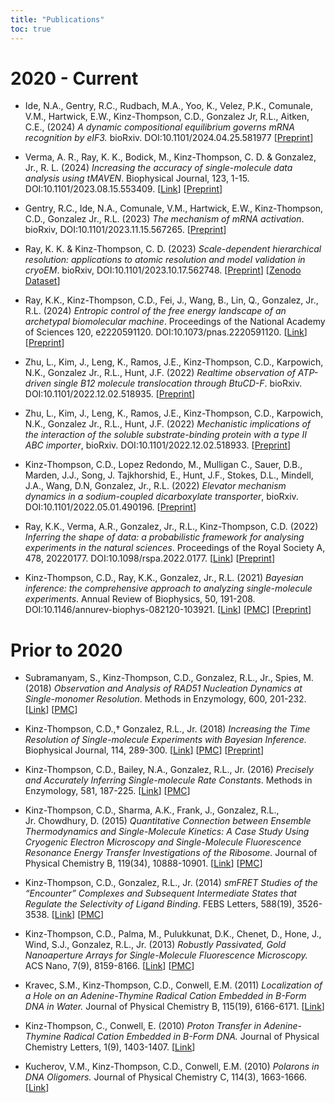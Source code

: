 ```yaml
---
title: "Publications"
toc: true
---
```



# 2020 - Current

* Ide, N.A., Gentry, R.C., Rudbach, M.A., Yoo, K., Velez, P.K., Comunale, V.M., Hartwick, E.W., Kinz-Thompson, C.D., Gonzalez Jr, R.L., Aitken, C.E., (2024) *A dynamic compositional equilibrium governs mRNA recognition by eIF3.* bioRxiv. DOI:10.1101/2024.04.25.581977
\[[Preprint](https://www.biorxiv.org/content/10.1101/2024.04.25.581977v1)\]

* Verma, A. R., Ray, K. K., Bodick, M., Kinz-Thompson, C. D. & Gonzalez, Jr., R. L. (2024) *Increasing the accuracy of single-molecule data analysis using tMAVEN*. Biophysical Journal, 123, 1-15. DOI:10.1101/2023.08.15.553409.
\[[Link](https://www.sciencedirect.com/science/article/pii/S0006349524000389)\]
\[[Preprint](https://www.biorxiv.org/content/10.1101/2023.08.15.553409v2)\]

* Gentry, R.C., Ide, N.A., Comunale, V.M., Hartwick, E.W., Kinz-Thompson, C.D., Gonzalez Jr., R.L. (2023) *The mechanism of mRNA activation*. bioRxiv, DOI:10.1101/2023.11.15.567265.
\[[Preprint](https://www.biorxiv.org/content/10.1101/2023.11.15.567265v1)\]

* Ray, K. K. & Kinz-Thompson, C. D. (2023) *Scale-dependent hierarchical resolution: applications to atomic resolution and model validation in cryoEM*. bioRxiv, DOI:10.1101/2023.10.17.562748.
\[[Preprint](https://www.biorxiv.org/content/10.1101/2023.10.17.562748v1)\]
\[[Zenodo Dataset](https://zenodo.org/records/10011336)\]

* Ray, K.K., Kinz-Thompson, C.D., Fei, J., Wang, B., Lin, Q., Gonzalez, Jr., R.L. (2024) *Entropic control of the free energy landscape of an archetypal biomolecular machine*. Proceedings of the National Academy of Sciences 120, e2220591120. DOI:10.1073/pnas.2220591120.
\[[Link](https://www.pnas.org/doi/10.1073/pnas.2220591120)\]
\[[Preprint](https://www.biorxiv.org/content/10.1101/2022.10.03.510626v2)\]

* Zhu, L., Kim, J., Leng, K., Ramos, J.E., Kinz-Thompson, C.D., Karpowich, N.K., Gonzalez Jr., R.L., Hunt, J.F. (2022) *Realtime observation of ATP-driven single B12 molecule translocation through BtuCD-F*. bioRxiv. DOI:10.1101/2022.12.02.518935. 
\[[Preprint](https://www.biorxiv.org/content/10.1101/2022.12.02.518935v1)\]

* Zhu, L., Kim, J., Leng, K., Ramos, J.E., Kinz-Thompson, C.D., Karpowich, N.K., Gonzalez Jr., R.L., Hunt, J.F. (2022) *Mechanistic implications of the interaction of the soluble substrate-binding protein with a type II ABC importer*, bioRxiv. DOI:10.1101/2022.12.02.518933.
\[[Preprint](https://www.biorxiv.org/content/10.1101/2022.12.02.518933v1)\]

* Kinz-Thompson, C.D., Lopez Redondo, M., Mulligan C., Sauer, D.B., Marden, J.J., Song, J. Tajkhorshid, E., Hunt, J.F., Stokes, D.L., Mindell, J.A., Wang, D.N, Gonzalez, Jr., R.L. (2022) *Elevator mechanism dynamics in a sodium-coupled dicarboxylate transporter*, bioRxiv. DOI:10.1101/2022.05.01.490196.
\[[Preprint](https://www.biorxiv.org/content/10.1101/2022.05.01.490196v2)\]

* Ray, K.K., Verma, A.R., Gonzalez, Jr., R.L., Kinz-Thompson, C.D. (2022) *Inferring the shape of data: a probabilistic framework for analysing experiments in the natural sciences*. Proceedings of the Royal Society A, 478, 20220177. DOI:10.1098/rspa.2022.0177. 
\[[Link](https://royalsocietypublishing.org/doi/full/10.1098/rspa.2022.0177)\]
\[[Preprint](https://arxiv.org/abs/2109.12462)\]

* Kinz-Thompson, C.D., Ray, K.K., Gonzalez, Jr., R.L. (2021) *Bayesian inference: the comprehensive approach to analyzing single-molecule experiments*. Annual Review of Biophysics, 50, 191-208. DOI:10.1146/annurev-biophys-082120-103921.
\[[Link](https://www.annualreviews.org/doi/abs/10.1146/annurev-biophys-082120-103921)\]
\[[PMC](https://www.ncbi.nlm.nih.gov/pmc/articles/PMC8238404/)\]
\[[Preprint](https://www.biorxiv.org/content/10.1101/2020.10.23.353110v1)\]

# Prior to 2020

* Subramanyam, S., Kinz-Thompson, C.D., Gonzalez, R.L., Jr., Spies, M. (2018) *Observation and Analysis of RAD51 Nucleation Dynamics at Single-monomer Resolution*. Methods in Enzymology, 600, 201-232. \[[Link](https://www.sciencedirect.com/science/article/pii/S007668791730383X)\] \[[PMC](https://www.ncbi.nlm.nih.gov/pmc/articles/PMC6033278/)\]

* Kinz-Thompson, C.D.,† Gonzalez, R.L., Jr. (2018) *Increasing the Time Resolution of Single-molecule Experiments with Bayesian Inference.* Biophysical Journal, 114, 289-300. \[[Link](https://www.sciencedirect.com/science/article/pii/S0006349517349731)\] \[[PMC](https://www.ncbi.nlm.nih.gov/pmc/articles/PMC5984981/)\] \[[Preprint](https://www.biorxiv.org/content/10.1101/099648v3)\]

* Kinz-Thompson, C.D., Bailey, N.A., Gonzalez, R.L., Jr. (2016) *Precisely and Accurately Inferring Single-molecule Rate Constants*. Methods in Enzymology, 581, 187-225. \[[Link](https://www.ncbi.nlm.nih.gov/pmc/articles/PMC5746875/)\] \[[PMC](https://www.ncbi.nlm.nih.gov/pmc/articles/PMC5746875/)\]

* Kinz-Thompson, C.D., Sharma, A.K., Frank, J., Gonzalez, R.L., Jr. Chowdhury, D. (2015) *Quantitative Connection between Ensemble Thermodynamics and Single-Molecule Kinetics: A Case Study Using Cryogenic Electron Microscopy and Single-Molecule Fluorescence Resonance Energy Transfer Investigations of the Ribosome.* Journal of Physical Chemistry B, 119(34), 10888-10901. \[[Link](https://pubs.acs.org/doi/10.1021/jp5128805)\] \[[PMC](https://www.ncbi.nlm.nih.gov/pmc/articles/PMC4552622/)\]

* Kinz-Thompson, C.D., Gonzalez, R.L., Jr. (2014) *smFRET Studies of the “Encounter” Complexes and Subsequent Intermediate States that Regulate the Selectivity of Ligand Binding*. FEBS Letters, 588(19), 3526-3538. \[[Link](https://febs.onlinelibrary.wiley.com/doi/10.1016/j.febslet.2014.07.013)\] \[[PMC](https://www.ncbi.nlm.nih.gov/pmc/articles/PMC4779314/)\]

* Kinz-Thompson, C.D., Palma, M., Pulukkunat, D.K., Chenet, D., Hone, J., Wind, S.J., Gonzalez, R.L., Jr. (2013) *Robustly Passivated, Gold Nanoaperture Arrays for Single-Molecule Fluorescence Microscopy.* ACS Nano, 7(9), 8159-8166. \[[Link](https://pubs.acs.org/doi/10.1021/nn403447s)\] \[[PMC](https://www.ncbi.nlm.nih.gov/pmc/articles/PMC4748375/)\]

* Kravec, S.M., Kinz-Thompson, C.D., Conwell, E.M. (2011) *Localization of a Hole on an Adenine-Thymine Radical Cation Embedded in B-Form DNA in Water.* Journal of Physical Chemistry B, 115(19), 6166-6171. \[[Link](https://pubs.acs.org/doi/10.1021/jp110062y)\]

* Kinz-Thompson, C., Conwell, E. (2010) *Proton Transfer in Adenine-Thymine Radical Cation Embedded in B-Form DNA. *Journal of Physical Chemistry Letters, 1(9), 1403-1407. \[[Link](https://pubs.acs.org/doi/10.1021/jz100214h)\]

* Kucherov, V.M., Kinz-Thompson, C.D., Conwell, E.M. (2010) *Polarons in DNA Oligomers.* Journal of Physical Chemistry C, 114(3), 1663-1666. \[[Link](https://pubs.acs.org/doi/10.1021/jp908809t)\]
